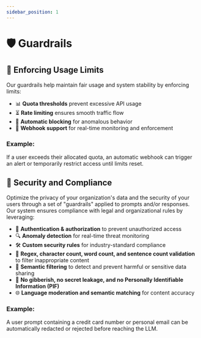 ```yaml
---
sidebar_position: 1
---
```



# 🛡️ Guardrails

## 🚧 Enforcing Usage Limits

Our guardrails help maintain fair usage and system stability by enforcing limits:
- 📊 **Quota thresholds** prevent excessive API usage
- ⏳ **Rate limiting** ensures smooth traffic flow
- 🚨 **Automatic blocking** for anomalous behavior
- 🔄 **Webhook support** for real-time monitoring and enforcement

### Example:

If a user exceeds their allocated quota, an automatic webhook can trigger an alert or temporarily restrict access until limits reset.

## 🔐 Security and Compliance

Optimize the privacy of your organization's data and the security of your users through a set of "guardrails" applied to prompts and/or responses. Our system ensures compliance with legal and organizational rules by leveraging:
- 🔑 **Authentication & authorization** to prevent unauthorized access
- 🔍 **Anomaly detection** for real-time threat monitoring
- 🛠️ **Custom security rules** for industry-standard compliance
- 🔎 **Regex, character count, word count, and sentence count validation** to filter inappropriate content
- 📜 **Semantic filtering** to detect and prevent harmful or sensitive data sharing
- 🚫 **No gibberish, no secret leakage, and no Personally Identifiable Information (PIF)**
- 🌐 **Language moderation and semantic matching** for content accuracy

### Example:
A user prompt containing a credit card number or personal email can be automatically redacted or rejected before reaching the LLM.